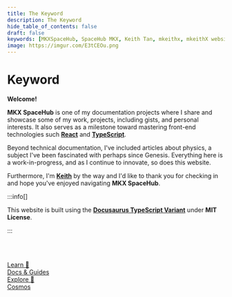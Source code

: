 ```yaml
---
title: The Keyword
description: The Keyword
hide_table_of_contents: false
draft: false
keywords: [MKXSpaceHub, SpaceHub MKX, Keith Tan, mkeithx, mkeithX website]
image: https://imgur.com/E3tCEOu.png
---
```



# Keyword

**Welcome!**

**MKX SpaceHub** is one of my documentation projects where I share and showcase some of my work, projects, including gists, and personal interests. It also serves as a milestone toward mastering front-end technologies such [**React**](https://react.dev/) and [**TypeScript**](https://www.typescriptlang.org/).

Beyond technical documentation, I've included articles about physics, a subject I've been fascinated with perhaps since Genesis. Everything here is a work-in-progress, and as I continue to innovate, so does this website.

Furthermore, I'm [**Keith**](./me) by the way and I'd like to thank you for checking in and hope you've enjoyed navigating **MKX SpaceHub**.


:::info[]

This website is built using the [**Docusaurus TypeScript Variant**](/docs/contweaks/docusaurus/quick-start) under **MIT License**.

:::


<br></br>

<nav class="pagination-nav">
  <div class="pagination-nav__item">
    <a class="pagination-nav__link" href="/docs">
      <div class="pagination-nav__sublabel">Learn 📒</div>
      <div class="pagination-nav__label">Docs & Guides</div>
    </a>
  </div>
  <div class="pagination-nav__item pagination-nav__item--next">
    <a class="pagination-nav__link" href="cosmos/overview">
      <div class="pagination-nav__sublabel">Explore 🚀</div>
      <div class="pagination-nav__label">Cosmos</div>
    </a>
  </div>
</nav>